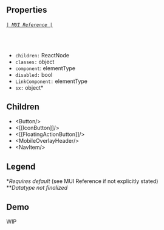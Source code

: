 
<Meta title='Components/BaseButton' />

## Properties
###### [`| MUI Reference |`](https://mui.com/material-ui/api/button-base/)
<br/>

* `children:` ReactNode
* `classes:` object
* `component`: elementType
* `disabled:` bool
* `LinkComponent:` elementType
* `sx:` object\*

## Children
* &lt;<LinkTo kind='Components/Button' target="_blank">Button</LinkTo>/&gt;
* <[[IconButton]]/>
* <[[FloatingActionButton]]/>
* &lt;<LinkTo kind='Components/MobileOverlayHeader' target="_blank">MobileOverlayHeader</LinkTo>/&gt;
* &lt;<LinkTo kind='Components/NavItem' target="_blank">NavItem</LinkTo>/&gt;

## Legend
\**Requires default* (see MUI Reference if not explicitly stated)<br/>
\*\**Datatype not finalized*

## Demo

<Canvas>
    <Story name='WIP'>
        <div> WIP </div>
    </Story>
</Canvas>